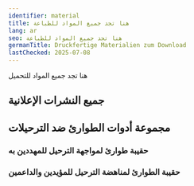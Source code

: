 ```yaml
---
identifier: material
title: هنا تجد جميع المواد للطباعة
lang: ar
seo: هنا تجد جميع المواد للطباعة
germanTitle: Druckfertige Materialien zum Download
lastChecked: 2025-07-08
---
```


هنا تجد جميع المواد للتحميل 

## جميع النشرات الإعلانية

<PdfLink collection="flyers" identifier="all" lang="all"></PdfLink>
<PdfLink collection="flyers" identifier="all" lang="ar"></PdfLink>
<PdfLink collection="flyers" identifier="all" lang="de"></PdfLink>
<PdfLink collection="flyers" identifier="all" lang="en"></PdfLink>
<PdfLink collection="flyers" identifier="all" lang="es"></PdfLink>
<PdfLink collection="flyers" identifier="all" lang="fr"></PdfLink>

## مجموعة أدوات الطوارئ ضد الترحيلات
### حقيبة طوارئ لمواجهة الترحيل للمهددين به

<PdfLink collection="kits" identifier="affected" lang="ar"></PdfLink>
<PdfLink collection="kits" identifier="affected" lang="de"></PdfLink>
<PdfLink collection="kits" identifier="affected" lang="en"></PdfLink>
<PdfLink collection="kits" identifier="affected" lang="es"></PdfLink>
<PdfLink collection="kits" identifier="affected" lang="fr"></PdfLink>

### حقيبة الطوارئ لمناهضة الترحيل للمؤيدين والداعمين

<PdfLink collection="kits" identifier="support" lang="ar"></PdfLink>
<PdfLink collection="kits" identifier="support" lang="de"></PdfLink>
<PdfLink collection="kits" identifier="support" lang="en"></PdfLink>
<PdfLink collection="kits" identifier="support" lang="es"></PdfLink>
<PdfLink collection="kits" identifier="support" lang="fr"></PdfLink>
